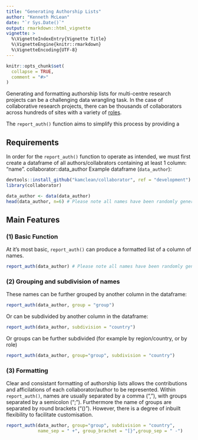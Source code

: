 ```yaml
---
title: "Generating Authorship Lists"
author: "Kenneth McLean"
date: "`r Sys.Date()`"
output: rmarkdown::html_vignette
vignette: >
  %\VignetteIndexEntry{Vignette Title}
  %\VignetteEngine{knitr::rmarkdown}
  %\VignetteEncoding{UTF-8}
---
```


```r
knitr::opts_chunk$set(
  collapse = TRUE,
  comment = "#>"
)
```

Generating and formatting authorship lists for multi-centre research projects can be a challenging data wrangling task. In the case of collaborative research projects, there can be thousands of collaborators across hundreds of sites with a variety of [roles](https://doi.org/10.1016/j.ijsu.2017.12.019). 

The `report_auth()` function aims to simplify this process by providing a 

## Requirements
In order for the `report_auth()` function to operate as intended, we must first create a dataframe of all authors/collabrators containing at least 1 column: "name".
collaborator::data_author
Example dataframe (`data_author`):
```r
devtools::install_github("kamclean/collaborator", ref = "development")
library(collaborator)

data_author <- data(data_author)
head(data_author, n=6) # Please note all names have been randomly generated

```

## Main Features
### (1) Basic Function
At it's most basic, `report_auth()` can produce a formatted list of a column of names.
```r

report_auth(data_author) # Please note all names have been randomly generated

```

### (2) Grouping and subdivision of names

These names can be further grouped by another column in the dataframe:
```r

report_auth(data_author, group = "group")

```

Or can be subdivided by another column in the dataframe:
```r

report_auth(data_author, subdivision = "country")

```

Or groups can be further subdivided (for example by region/country, or by role)
```r

report_auth(data_author, group="group", subdivision = "country")

```

### (3) Formatting
Clear and consistant formatting of authorship lists allows the contributions and afficilations of each collaborator/author to be represented. Within `report_auth()`, names are usually separated by a comma (","), with groups separated by a semicolon (";"). Furthermore the name of groups are separated by round brackets ("()"). However, there is a degree of inbuilt flexibility to facilitate customisation.


```r

report_auth(data_author, group="group", subdivision = "country",
            name_sep = " +", group_brachet = "[}",group_sep = " -")

```
